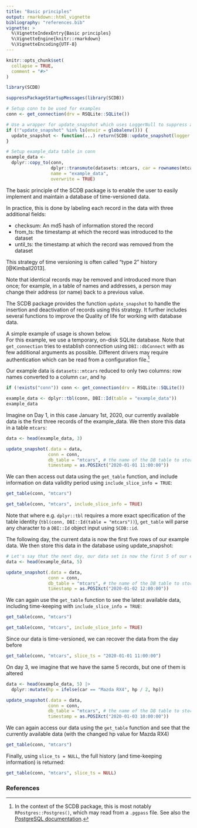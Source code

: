 ```yaml
---
title: "Basic principles"
output: rmarkdown::html_vignette
bibliography: "references.bib"
vignette: >
  %\VignetteIndexEntry{Basic principles}
  %\VignetteEngine{knitr::rmarkdown}
  %\VignetteEncoding{UTF-8}
---
```


```r
knitr::opts_chunk$set(
  collapse = TRUE,
  comment = "#>"
)
```

```r
library(SCDB)
```

```r
suppressPackageStartupMessages(library(SCDB))

# Setup conn to be used for examples
conn <- get_connection(drv = RSQLite::SQLite())

# Use a wrapper for update_snapshot which uses LoggerNull to suppress all logging
if (!"update_snapshot" %in% ls(envir = globalenv())) {
  update_snapshot <- function(...) return(SCDB::update_snapshot(logger = LoggerNull$new(), ...))
}

# Setup example_data table in conn
example_data <-
  dplyr::copy_to(conn,
                 dplyr::transmute(datasets::mtcars, car = rownames(mtcars), hp),
                 name = "example_data",
                 overwrite = TRUE)
```
The basic principle of the SCDB package is to enable the user to easily implement and maintain a database of time-versioned data.

In practice, this is done by labeling each record in the data with three additional fields:

* checksum: An md5 hash of information stored the record
* from\_ts: the timestamp at which the record was introduced to the dataset
* until\_ts: the timestamp at which the record was removed from the dataset

This strategy of time versioning is often called "type 2" history [@Kimball2013].

Note that identical records may be removed and introduced more than once; for example, in a table of names and addresses, a person may change their address (or name) back to a previous value.

The SCDB package provides the function `update_snapshot` to handle the insertion and deactivation of records using this strategy.
It further includes several functions to improve the Quality of life for working with database data.

A simple example of usage is shown below.<br/>
For this example, we use a temporary, on-disk SQLite database.
Note that `get_connection` tries to establish connection using `DBI::dbConnect` with as few additional arguments as possible.
Different drivers may require authentication which can be read from a configuration file.^[
In the context of the SCDB package, this is most notably `RPostgres::Postgres()`, which may read from a `.pgpass` file.
See also the [PostgreSQL documentation](https://www.postgresql.org/docs/current/libpq-pgpass.html).
]

Our example data is `datasets::mtcars` reduced to only two columns: row names converted to a column `car`, and `hp`
```r
if (!exists("conn")) conn <- get_connection(drv = RSQLite::SQLite())

example_data <- dplyr::tbl(conn, DBI::Id(table = "example_data"))
example_data
```

Imagine on Day 1, in this case January 1st, 2020, our currently available data is the first three records of the example_data.
We then store this data in a table `mtcars`:
```r
data <- head(example_data, 3)

update_snapshot(.data = data,
                conn = conn,
                db_table = "mtcars", # the name of the DB table to store the data in
                timestamp = as.POSIXct("2020-01-01 11:00:00"))
```

We can then access out data using the `get_table` function, and include information on data validity period using `include_slice_info = TRUE`:
```r
get_table(conn, "mtcars")

get_table(conn, "mtcars", include_slice_info = TRUE)
```
Note that where e.g. `dplyr::tbl` requires a more exact specification of the table identity (`tbl(conn, DBI::Id(table = "mtcars"))`), `get_table` will parse any character to a `DBI::Id` object input using `SCDB::id`.

The following day, the current data is now the first five rows of our example data.
We then store this data in the database using update_snapshot:

```r
# Let's say that the next day, our data set is now the first 5 of our example data
data <- head(example_data, 5)

update_snapshot(.data = data,
                conn = conn,
                db_table = "mtcars", # the name of the DB table to store the data in
                timestamp = as.POSIXct("2020-01-02 12:00:00"))
```
We can again use the `get_table` function to see the latest available data, including time-keeping with `include_slice_info = TRUE`:
```r
get_table(conn, "mtcars")

get_table(conn, "mtcars", include_slice_info = TRUE)
```

Since our data is time-versioned, we can recover the data from the day before
```r
get_table(conn, "mtcars", slice_ts = "2020-01-01 11:00:00")
```

On day 3, we imagine that we have the same 5 records, but one of them is altered

```r
data <- head(example_data, 5) |>
  dplyr::mutate(hp = ifelse(car == "Mazda RX4", hp / 2, hp))

update_snapshot(.data = data,
                conn = conn,
                db_table = "mtcars", # the name of the DB table to store the data in
                timestamp = as.POSIXct("2020-01-03 10:00:00"))
```

We can again access our data using the `get_table` function and see that the currently
available data (with the changed hp value for Mazda RX4)
```r
get_table(conn, "mtcars")
```

Finally, using `slice_ts = NULL`, the full history (and time-keeping information) is returned:
```r
get_table(conn, "mtcars", slice_ts = NULL)
```

### References
